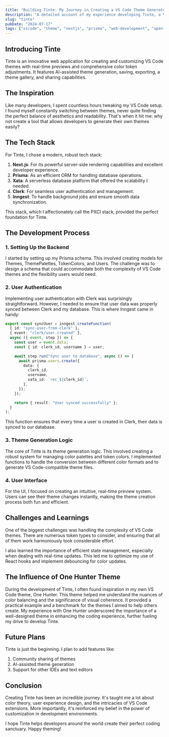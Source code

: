 ```yaml
---
title: "Building Tinte: My Journey in Creating a VS Code Theme Generator"
description: "A detailed account of my experience developing Tinte, a VS Code theme generator, from inspiration to execution."
slug: "tinte"
pubDate: "2024-07-17"
tags: ["vscode", "theme", "nextjs", "prisma", "web-development", "open-source"]
---
```


## Introducing Tinte

Tinte is an innovative web application for creating and customizing VS Code themes with real-time previews and comprehensive color token adjustments. It features AI-assisted theme generation, saving, exporting, a theme gallery, and sharing capabilities.

## The Inspiration

Like many developers, I spent countless hours tweaking my VS Code setup. I found myself constantly switching between themes, never quite finding the perfect balance of aesthetics and readability. That's when it hit me: why not create a tool that allows developers to generate their own themes easily?

## The Tech Stack

For Tinte, I chose a modern, robust tech stack:

1. **Next.js**: For its powerful server-side rendering capabilities and excellent developer experience.
2. **Prisma**: As an efficient ORM for handling database operations.
3. **Xata**: A serverless database platform that offered the scalability I needed.
4. **Clerk**: For seamless user authentication and management.
5. **Inngest**: To handle background jobs and ensure smooth data synchronization.

This stack, which I affectionately call the PXCI stack, provided the perfect foundation for Tinte.

## The Development Process

### 1. Setting Up the Backend

I started by setting up my Prisma schema. This involved creating models for Themes, ThemePalettes, TokenColors, and Users. The challenge was to design a schema that could accommodate both the complexity of VS Code themes and the flexibility users would need.

### 2. User Authentication

Implementing user authentication with Clerk was surprisingly straightforward. However, I needed to ensure that user data was properly synced between Clerk and my database. This is where Inngest came in handy:

```typescript
export const syncUser = inngest.createFunction(
  { id: "sync-user-from-clerk" },
  { event: "clerk/user.created" },
  async ({ event, step }) => {
    const user = event.data;
    const { id: clerk_id, username } = user;

    await step.run("Sync user to database", async () => {
      await prisma.users.create({
        data: {
          clerk_id,
          username,
          xata_id: `rec_${clerk_id}`,
        },
      });
    });

    return { result: "User synced successfully" };
  }
);
```

This function ensures that every time a user is created in Clerk, their data is synced to our database.

### 3. Theme Generation Logic

The core of Tinte is its theme generation logic. This involved creating a robust system for managing color palettes and token colors. I implemented functions to handle the conversion between different color formats and to generate VS Code-compatible theme files.

### 4. User Interface

For the UI, I focused on creating an intuitive, real-time preview system. Users can see their theme changes instantly, making the theme creation process both fun and efficient.

## Challenges and Learnings

One of the biggest challenges was handling the complexity of VS Code themes. There are numerous token types to consider, and ensuring that all of them work harmoniously took considerable effort.

I also learned the importance of efficient state management, especially when dealing with real-time updates. This led me to optimize my use of React hooks and implement debouncing for color updates.

## The Influence of One Hunter Theme

During the development of Tinte, I often found inspiration in my own VS Code theme, One Hunter. This theme helped me understand the nuances of color balancing and the significance of visual coherence. It provided a practical example and a benchmark for the themes I aimed to help others create. My experience with One Hunter underscored the importance of a well-designed theme in enhancing the coding experience, further fueling my drive to develop Tinte.

## Future Plans

Tinte is just the beginning. I plan to add features like:

1. Community sharing of themes
2. AI-assisted theme generation
3. Support for other IDEs and text editors

## Conclusion

Creating Tinte has been an incredible journey. It's taught me a lot about color theory, user experience design, and the intricacies of VS Code extensions. More importantly, it's reinforced my belief in the power of customization in development environments.

I hope Tinte helps developers around the world create their perfect coding sanctuary. Happy theming!
